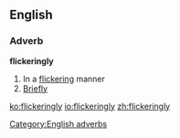==English==

===Adverb===
'''flickeringly'''

# In a [[flickering]] manner
# [[briefly|Briefly]]

[[Category:English adverbs]]

[[ko:flickeringly]]
[[io:flickeringly]]
[[zh:flickeringly]]